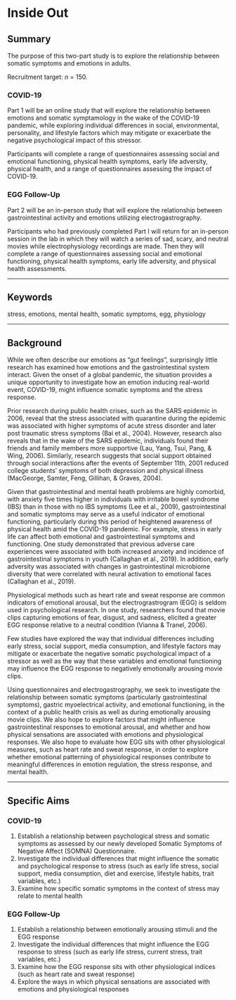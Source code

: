 
# Inside Out

## Summary

The purpose of this two-part study is to explore the relationship between somatic symptoms and emotions in adults. 

Recruitment target: *n* = 150.


### COVID-19

Part 1 will be an online study that will explore the relationship between emotions and somatic symptamology in the wake of the COVID-19 pandemic, while exploring individual differences in social, environmental, personality, and lifestyle factors which may mitigate or exacerbate the negative psychological impact of this stressor. 


Participants will complete a range of questionnaires assessing social and emotional functioning, physical health symptoms, early life adversity, physical health, and a range of questionnaires assessing the impact of COVID-19.


### EGG Follow-Up

Part 2 will be an in-person study that will explore the relationship between gastrointestinal activity and emotions utilizing electrogastrography. 

Participants who had previously completed Part I will return for an in-person session in the lab in which they will watch a series of sad, scary, and neutral movies while electrophysiology recordings are made. Then they will complete a range of questionnaires assessing social and emotional functioning, physical health symptoms, early life adversity, and physical health assessments.

---------------

## Keywords 

stress, emotions, mental health, somatic symptoms, egg, physiology

-------------------

## Background

While we often describe our emotions as "gut feelings", surprisingly little research has examined how emotions and the gastrointestinal system interact. Given the onset of a global pandemic, the situation provides a unique opportunity to investigate how an emotion inducing real-world event, COVID-19, might influence somatic symptoms and the stress response. 

Prior research during public health crises, such as the SARS epidemic in 2006, reveal that the stress associated with quarantine during the epidemic was associated with higher symptoms of acute stress disorder and later post traumatic stress symptoms (Bai et al., 2004). However, research also reveals that in the wake of the SARS epidemic, individuals found their friends and family members more supportive (Lau, Yang, Tsui, Pang, & Wing, 2006). Similarly, research suggests that social support obtained through social interactions after the events of September 11th, 2001 reduced college students' symptoms of both depression and physical illness (MacGeorge, Samter, Feng, Gillihan, & Graves, 2004). 

Given that gastrointestinal and mental heath problems are highly comorbid, with anxiety five times higher in individuals with irritable bowel syndrome (IBS) than in those with no IBS symptoms (Lee et al., 2009), gastrointestinal and somatic symptoms may serve as a useful indicator of emotional functioning, particularly during this period of heightened awareness of physical health amid the COVID-19 pandemic. For example, stress in early life can affect both emotional and gastrointestinal symptoms and functioning. One study demonstrated that previous adverse care experiences were associated with both increased anxiety and incidence of gastrointestinal symptoms in youth (Callaghan et al., 2019). In addition, early adversity was associated with changes in gastrointestinal microbiome diversity that were correlated with neural activation to emotional faces (Callaghan et al., 2019). 

Physiological methods such as heart rate and sweat response are common indicators of emotional arousal, but the electrograstrogram (EGG) is seldom used in psychological research. In one study, researchers found that movie clips capturing emotions of fear, disgust, and sadness, elicited a greater EGG response relative to a neutral condition (Vianna & Tranel, 2006).

Few studies have explored the way that individual differences including early stress, social support, media consumption, and lifestyle factors may mitigate or exacerbate the negative somatic psychological impact of a stressor as well as the way that these variables and emotional functioning may influence the EGG response to negatively emotionally arousing movie clips.

Using questionnaires and electrogastrography, we seek to investigate the relationship between somatic symptoms (particularly gastrointestinal symptoms), gastric myoelectrical activity, and emotional functioning, in the context of a public health crisis as well as during emotionally arousing movie clips. We also hope to explore factors that might influence gastrointestinal responses to emotional arousal, and whether and how physical sensations are associated with emotions and physiological responses. We also hope to evaluate how EGG sits with other physiological measures, such as heart rate and sweat response, in order to explore whether emotional patterning of physiological responses contribute to meaningful differences in emotion regulation, the stress response, and mental health. 

-----------------

## Specific Aims

### COVID-19

1. Establish a relationship between psychological stress and somatic symptoms as assessed by our newly developed Somatic Symptoms of Negative Affect (SOMNA) Questionnaire. 
2. Investigate the individual differences that might influence the somatic and psychological response to stress (such as early life stress, social support, media consumption, diet and exercise, lifestyle habits, trait variables, etc.)
3. Examine how specific somatic symptoms in the context of stress may relate to mental health

### EGG Follow-Up

1. Establish a relationship between emotionally arousing stimuli and the EGG response
2. Investigate the individual differences that might influence the EGG response to stress (such as early life stress, current stress, trait variables, etc.)
3. Examine how the EGG response sits with other physiological indices (such as heart rate and sweat response)
4. Explore the ways in which physical sensations are associated with emotions and physiological responses

